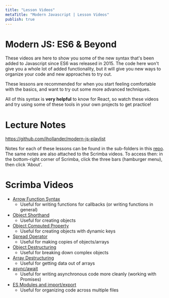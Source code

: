 ```yaml
---
title: "Lesson Videos"
metaTitle: "Modern Javascript | Lesson Videos"
publish: true
---
```


# Modern JS: ES6 & Beyond

These videos are here to show you some of the new syntax that's been added to Javascript since ES6 was released in 2015. The code here won't give you a whole lot of added functionality, but it will give you new ways to organize your code and new approaches to try out.

These lessons are recommended for when you start feeling comfortable with the basics, and want to try out some more advanced techniques.

All of this syntax is **very helpful** to know for React, so watch these videos and try using some of these tools in your own projects to get practice!

# Lecture Notes

https://github.com/ihollander/modern-js-playlist

Notes for each of these lessons can be found in the sub-folders in this [repo](https://github.com/ihollander/modern-js-playlist). The same notes are also attached to the Scrimba videos. To access then: in the bottom-right corner of Scrimba, click the three bars (hamburger menu), then click 'About'.

# Scrimba Videos

- [Arrow Function Syntax](https://scrimba.com/scrim/cDkBJpSk)
  - Useful for writing functions for callbacks (or writing functions in general)
- [Object Shorthand](https://scrimba.com/scrim/cJgGbJAN)
  - Useful for creating objects
- [Object Computed Property](https://scrimba.com/scrim/cRJRpPfm)
  - Useful for creating objects with dynamic keys
- [Spread Operator](https://scrimba.com/scrim/cKgG92Ud)
  - Useful for making copies of objects/arrays
- [Object Destructuring](https://scrimba.com/scrim/cNkKkQTw)
  - Useful for breaking down complex objects
- [Array Destructuring](https://scrimba.com/scrim/cRJRrwAk)
  - Useful for getting data out of arrays
- [async/await](https://scrimba.com/scrim/cdq7wqtr)
  - Useful for writing asynchronous code more cleanly (working with Promises)
- [ES Modules and import/export](https://scrimba.com/scrim/crq7vptM)
  - Useful for organizing code across multiple files

